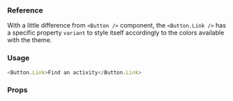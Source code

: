 ### Reference

With a little difference from `<Button />` component, the `<Button.Link />` has
a specific property `variant` to style itself accordingly to the colors
available with the theme.

### Usage

```javascript type=expo
<Button.Link>Find an activity</Button.Link>
```

### Props

<PropsTable component="Button.Link" platform="native" />
